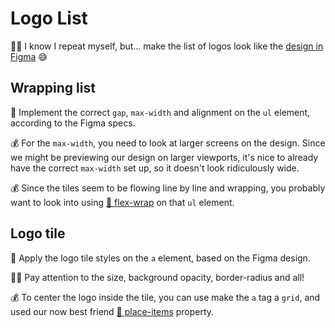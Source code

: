 # Logo List

👨‍💼 I know I repeat myself, but... make the list of logos look like the [design in Figma](https://www.figma.com/file/P7JAJ2NX6SOw72iTa8eyjl/Pixel-Perfect-Tailwind?type=design&node-id=285%3A1631&mode=design&t=Uz4PrzNet0bziaOa-1) 😅

## Wrapping list

🐨 Implement the correct `gap`, `max-width` and alignment on the `ul` element, according to the Figma specs.

💰 For the `max-width`, you need to look at larger screens on the design. Since we might be previewing our design on larger viewports, it's nice to already have the correct `max-width` set up, so it doesn't look ridiculously wide.

💰 Since the tiles seem to be flowing line by line and wrapping, you probably want to look into using [📜 flex-wrap](https://tailwindcss.com/docs/flex-wrap) on that `ul` element.

## Logo tile

🐨 Apply the logo tile styles on the `a` element, based on the Figma design.

👨‍💼 Pay attention to the size, background opacity, border-radius and all!

💰 To center the logo inside the tile, you can use make the `a` tag a `grid`, and used our now best friend [📜 place-items](https://tailwindcss.com/docs/place-items#center) property.
